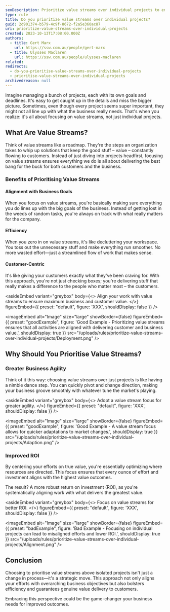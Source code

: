 ```yaml
---
seoDescription: Prioritize value streams over individual projects to ensure maximum business and customer value by aligning work with overarching goals, improving efficiency, and delivering genuine value to customers.
type: rule
title: Do you prioritize value streams over individual projects?
guid: 2d901374-b579-4c9f-8672-f2a5e360ac87
uri: prioritize-value-streams-over-individual-projects
created: 2023-10-13T17:08:00.000Z
authors:
  - title: Gert Marx
    url: https://ssw.com.au/people/gert-marx
  - title: Ulysses Maclaren
    url: https://ssw.com.au/people/ulysses-maclaren
related:
redirects:
  - do-you-prioritise-value-streams-over-individual-projects
  - prioritise-value-streams-over-individual-projects
archivedreason: null
---
```


Imagine managing a bunch of projects, each with its own goals and deadlines. It's easy to get caught up in the details and miss the bigger picture. Sometimes, even though every project seems super important, they might not all line up with what the business really needs. That's when you realize: it's all about focusing on value streams, not just individual projects.
## What Are Value Streams?

Think of value streams like a roadmap. They're the steps an organization takes to whip up solutions that keep the good stuff – value – constantly flowing to customers. Instead of just diving into projects headfirst, focusing on value streams ensures everything we do is all about delivering the best bang for the buck for both customers and the business.

### Benefits of Prioritising Value Streams

#### Alignment with Business Goals

When you focus on value streams, you're basically making sure everything you do lines up with the big goals of the business. Instead of getting lost in the weeds of random tasks, you're always on track with what really matters for the company.

#### Efficiency

When you zero in on value streams, it's like decluttering your workspace. You toss out the unnecessary stuff and make everything run smoother. No more wasted effort—just a streamlined flow of work that makes sense.

#### Customer-Centric

It's like giving your customers exactly what they've been craving for. With this approach, you're not just checking boxes; you're delivering stuff that really makes a difference to the people who matter most – the customers.

<asideEmbed
  variant="greybox"
  body={<>
    Align your work with value streams to ensure maximum business and customer value.
  </>}
  figureEmbed={{
    preset: "default",
    figure: 'XXX',
    shouldDisplay: false
  }}
/>

<imageEmbed
  alt="Image"
  size="large"
  showBorder={false}
  figureEmbed={{
    preset: "goodExample",
    figure: 'Good Example - Prioritizing value streams ensures that all activities are aligned with delivering customer and business value.',
    shouldDisplay: true
  }}
  src="/uploads/rules/prioritize-value-streams-over-individual-projects/Deployment.png"
/>

## Why Should You Prioritise Value Streams?

### Greater Business Agility

Think of it this way: choosing value streams over just projects is like having a nimble dance step. You can quickly pivot and change direction, making your business groove smoothly with whatever tune the market's playing.

<asideEmbed
  variant="greybox"
  body={<>
    Adopt a value stream focus for greater agility.
  </>}
  figureEmbed={{
    preset: "default",
    figure: 'XXX',
    shouldDisplay: false
  }}
/>

<imageEmbed
  alt="Image"
  size="large"
  showBorder={false}
  figureEmbed={{
    preset: "goodExample",
    figure: 'Good Example - A value stream focus allows for quicker adaptations to market changes.',
    shouldDisplay: true
  }}
  src="/uploads/rules/prioritize-value-streams-over-individual-projects/Adaption.png"
/>

### Improved ROI

By centering your efforts on true value, you're essentially optimizing where resources are directed. This focus ensures that every ounce of effort and investment aligns with the highest value outcomes.

The result? A more robust return on investment (ROI), as you're systematically aligning work with what delivers the greatest value.

<asideEmbed
  variant="greybox"
  body={<>
    Focus on value streams for better ROI.
  </>}
  figureEmbed={{
    preset: "default",
    figure: 'XXX',
    shouldDisplay: false
  }}
/>

<imageEmbed
  alt="Image"
  size="large"
  showBorder={false}
  figureEmbed={{
    preset: "badExample",
    figure: 'Bad Example - Focusing on individual projects can lead to misaligned efforts and lower ROI.',
    shouldDisplay: true
  }}
  src="/uploads/rules/prioritize-value-streams-over-individual-projects/Alignment.png"
/>

## Conclusion

Choosing to prioritise value streams above isolated projects isn't just a change in process—it's a strategic move. This approach not only aligns your efforts with overarching business objectives but also bolsters efficiency and guarantees genuine value delivery to customers.

Embracing this perspective could be the game-changer your business needs for improved outcomes.